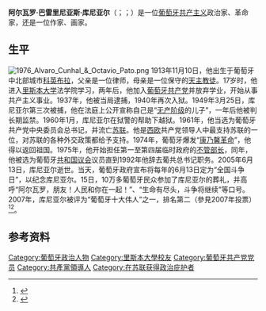 {{Infobox officeholder
|name             = 阿尔瓦罗·库尼亚尔
|native_name= Álvaro Cunhal
|image            = Alvaro Cunhal.jpg|200px
|caption          = 
|office           = [[葡萄牙|葡萄牙]][[不管部长|不管部长]]
|primeminister    = Adelino da Palma Carlos<br>Vasco Gonçalves
|term_start       = 1974年5月16日
|term_end         = 1975年8月8日
|predecessor      = 职务设立
|successor        = Jorge Campinos
|office2          = [[葡萄牙共产党|葡萄牙共产党]]总书记
|term_start2      = 1961年
|term_end2        = 1992年
|predecessor2     = [[本托·贡萨尔维斯|本托·贡萨尔维斯]]
|successor2       = [[卡洛斯·卡瓦利亚斯|卡洛斯·卡瓦利亚斯]]
|birth_name       = 阿尔瓦罗·巴雷里尼亚斯·库尼亚尔
|birth_date       = {{Birth date|1913|11|10|mf=y}}
|birth_place      = [[葡萄牙|葡萄牙]][[科英布拉|科英布拉]]
|death_date       = {{Death date and age|2005|6|13|1913|11|10}}
|death_place      = [[葡萄牙|葡萄牙]][[里斯本|里斯本]]
|party            = [[葡萄牙共产党|葡萄牙共产党]]
|partner          = 伊绍拉·蒂亚斯<small>（1960年–1965年）</small>
|children         = 1个女儿
|relations        =
|residence        =
|awards           = {{列宁勋章}} {{十月革命勋章}} {{友谊勋章 (捷克斯洛伐克)}}
|alma_mater       = [[里斯本大学|里斯本大学]]
|religion         = [[无神论|无]]
|website          =
}}
'''阿尔瓦罗·巴雷里尼亚斯·库尼亚尔'''（{{lang-pt|Álvaro Barreirinhas Cunhal}}；{{IPA-pt|ˈaɫvɐɾu kuˈɲaɫ}}；{{bd|1913年|11月10日|2005年|6月13日|catIdx=C库}}）是一位[[葡萄牙|葡萄牙]][[共产主义|共产主义]]政治家、革命家，还是一位作家、画家。

==生平==
[[File:1976_Alvaro_Cunhal_&_Octavio_Pato.png|left]]
1913年11月10日，他出生于葡萄牙中北部城市[[科英布拉|科英布拉]]，父亲是一位律师，母亲是一位保守的[[天主教徒|天主教徒]]。17岁时，他进入[[里斯本大学|里斯本大学]]法学院学习，两年后，他加入[[葡萄牙共产党|葡萄牙共产党]]并放弃学业，开始从事共产主义事业。1937年，他被当局逮捕，1940年再次入狱。1949年3月25日，库尼亚尔第三次被捕，他在法庭上公开宣称自己是“[[无产阶级|无产阶级]]的儿子”，一年后他被判长期监禁。1960年1月，库尼亚尔在狱警的帮助下越狱。1961年，他当选为葡萄牙共产党中央委员会总书记，并流亡[[苏联|苏联]]。他是[[西欧|西欧]]共产党领导人中最支持苏联的一位，对苏联的各种外交政策都给予支持。1974年，葡萄牙爆发“[[康乃馨革命|康乃馨革命]]”，他得以返回祖国。1975年，他开始担任第一至第四届临时政府的[[不管部长|不管部长]]，同年，他被选为葡萄牙[[共和国议会_(葡萄牙)|共和国议会]]议员直到1992年他辞去葡共总书记职务。2005年6月13日，库尼亚尔逝世。当天，葡萄牙政府宣布将每年的6月13日定为“全国斗争日”，以纪念库尼亚尔。15日，10万多葡萄牙民众参加了库尼亚尔的葬礼，并高呼“阿尔瓦罗，朋友！人民和你在一起！”、“生命有尽头，斗争将继续”等口号。2007年，库尼亚尔被评为“葡萄牙十大伟人”之一，排名第二（參見2007年{{Tsl|en|Os Grandes Portugueses|最偉大的葡萄牙人}}投票）<ref>{{Cite web |url=http://news.sina.com.cn/w/2005-06-20/17556222470s.shtml |title=才华横溢书写传奇一生——记葡萄牙共产党前总书记阿尔瓦罗·库尼亚尔 |access-date=2015-04-26 |archive-date=2018-05-05 |archive-url=https://web.archive.org/web/20180505134817/http://news.sina.com.cn/w/2005-06-20/17556222470s.shtml |dead-url=no }}</ref><ref>{{Cite web |url=http://news.xinhuanet.com/world/2007-01/16/content_5610284.htm |title=葡共前总书记库尼亚尔被评为葡十大伟人 |access-date=2015-04-26 |archive-date=2014-12-05 |archive-url=https://web.archive.org/web/20141205212910/http://news.xinhuanet.com/world/2007-01/16/content_5610284.htm |dead-url=no }}</ref>。

==参考资料==
{{reflist}}

{{authority control}}
{{DEFAULTSORT:Cunhal, Alvaro}}
[[Category:葡萄牙政治人物|Category:葡萄牙政治人物]]
[[Category:里斯本大學校友|Category:里斯本大學校友]]
[[Category:葡萄牙共产党党员|Category:葡萄牙共产党党员]]
[[Category:共產黨領導人|Category:共產黨領導人]]
[[Category:在苏联获得政治庇护者|Category:在苏联获得政治庇护者]]